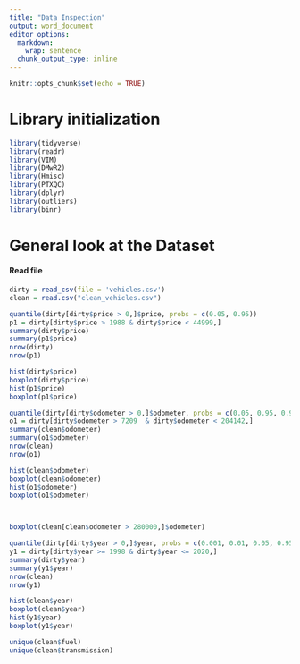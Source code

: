 ```yaml
---
title: "Data Inspection"
output: word_document
editor_options: 
  markdown: 
    wrap: sentence
  chunk_output_type: inline
---
```

```r
knitr::opts_chunk$set(echo = TRUE)
```

# Library initialization

```r
library(tidyverse)
library(readr)
library(VIM)
library(DMwR2)
library(Hmisc)
library(PTXQC)
library(dplyr)
library(outliers)
library(binr)
```
# General look at the Dataset

#### Read file

```r
dirty = read_csv(file = 'vehicles.csv')
clean = read.csv("clean_vehicles.csv")
```

```r
quantile(dirty[dirty$price > 0,]$price, probs = c(0.05, 0.95))
p1 = dirty[dirty$price > 1988 & dirty$price < 44999,]
summary(dirty$price)
summary(p1$price)
nrow(dirty)
nrow(p1)

hist(dirty$price)
boxplot(dirty$price)
hist(p1$price)
boxplot(p1$price)
```

```r
quantile(dirty[dirty$odometer > 0,]$odometer, probs = c(0.05, 0.95, 0.99, 0.999), na.rm = TRUE)
o1 = dirty[dirty$odometer > 7209  & dirty$odometer < 204142,]
summary(clean$odometer)
summary(o1$odometer)
nrow(clean)
nrow(o1)

hist(clean$odometer)
boxplot(clean$odometer)
hist(o1$odometer)
boxplot(o1$odometer)



boxplot(clean[clean$odometer > 280000,]$odometer) 
```

```r
quantile(dirty[dirty$year > 0,]$year, probs = c(0.001, 0.01, 0.05, 0.95, 0.99, 0.999), na.rm = TRUE)
y1 = dirty[dirty$year >= 1998 & dirty$year <= 2020,]
summary(dirty$year)
summary(y1$year)
nrow(clean)
nrow(y1)

hist(clean$year)
boxplot(clean$year)
hist(y1$year)
boxplot(y1$year) 
```

```r
unique(clean$fuel)
unique(clean$transmission)
```